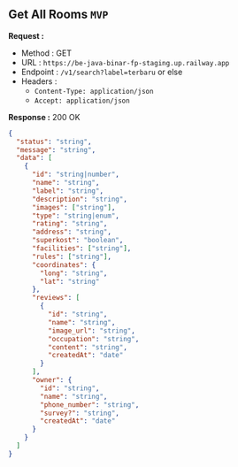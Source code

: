 
## Get All Rooms `MVP`

**Request :**

- Method : <Badge method="GET">GET</Badge>
- URL : `https://be-java-binar-fp-staging.up.railway.app`
- Endpoint : `/v1/search?label=terbaru` or else
- Headers :
  - `Content-Type: application/json`
  - `Accept: application/json`

**Response :** <Badge outline variant="success">200 OK</Badge>

```json
{
  "status": "string",
  "message": "string",
  "data": [
    {
      "id": "string|number",
      "name": "string",
      "label": "string",
      "description": "string",
      "images": ["string"],
      "type": "string|enum",
      "rating": "string",
      "address": "string",
      "superkost": "boolean",
      "facilities": ["string"],
      "rules": ["string"],
      "coordinates": {
        "long": "string",
        "lat": "string"
      },
      "reviews": [
        {
          "id": "string",
          "name": "string",
          "image_url": "string",
          "occupation": "string",
          "content": "string",
          "createdAt": "date"
        }
      ],
      "owner": {
        "id": "string",
        "name": "string",
        "phone_number": "string",
        "survey?": "string",
        "createdAt": "date"
      }
    }
  ]
}
```
